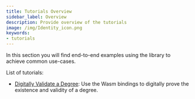 ```yaml
---
title: Tutorials Overview
sidebar_label: Overview
description: Provide overview of the tutorials
image: /img/Identity_icon.png
keywords:
- tutorials
---
```



<Announcement/>

In this section you will find end-to-end examples using the library to achieve common use-cases.

List of tutorials:
- [Digitally Validate a Degree](./validate_university_degree.mdx): Use the Wasm bindings to digitally prove the existence and validity of a degree.